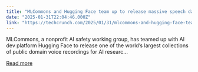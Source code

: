 ```yaml
---
title: "MLCommons and Hugging Face team up to release massive speech dataset for AI research"
date: "2025-01-31T22:04:46.000Z"
link: "https://techcrunch.com/2025/01/31/mlcommons-and-hugging-face-team-up-to-release-massive-speech-data-set-for-ai-research/"
---
```


MLCommons, a nonprofit AI safety working group, has teamed up with AI dev platform Hugging Face to release one of the world&#8217;s largest collections of public domain voice recordings for AI researc...

[Read more](https://techcrunch.com/2025/01/31/mlcommons-and-hugging-face-team-up-to-release-massive-speech-data-set-for-ai-research/)
